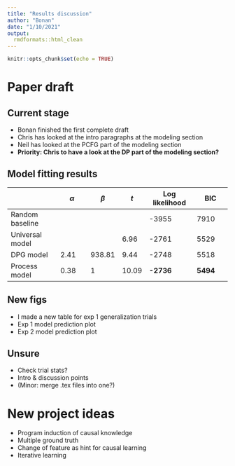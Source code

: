 ```yaml
---
title: "Results discussion"
author: "Bonan"
date: "1/10/2021"
output:
  rmdformats::html_clean
---
```


```r
knitr::opts_chunk$set(echo = TRUE)
```


# Paper draft

## Current stage

- Bonan finished the first complete draft
- Chris has looked at the intro paragraphs at the modeling section
- Neil has looked at the PCFG part of the modeling section
- **Priority: Chris to have a look at the DP part of the modeling section?**


## Model fitting results

|                 | $\alpha$ | $\beta$ | $t$   | Log likelihood | BIC        |
|-----------------|----------|---------|-------|----------------|------------|
| Random baseline |          |         |       | -3955          | 7910       |
| Universal model |          |         | 6.96  | -2761          | 5529       |
| DPG model       | 2.41     | 938.81  | 9.44  | -2748          | 5518       |
| Process model   | 0.38     | 1       | 10.09 | **-2736**      | **5494**   |


## New figs
- I made a new table for exp 1 generalization trials
- Exp 1 model prediction plot
- Exp 2 model prediction plot

## Unsure
- Check trial stats?
- Intro & discussion points
- (Minor: merge .tex files into one?)


# New project ideas

- Program induction of causal knowledge
- Multiple ground truth
- Change of feature as hint for causal learning
- Iterative learning
